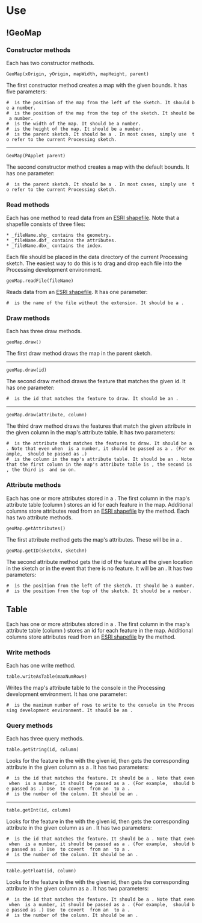 =Use=

==!GeoMap==

===Constructor methods===

Each {{{GeoMap}}} has two constructor methods.

<a name="constructor_bounds_parent">
<code language="processing">GeoMap(xOrigin, yOrigin, mapWidth, mapHeight, parent)</code>
</a>

The first constructor method creates a map with the given bounds. It has five parameters:

 # {{{xOrigin}}} is the position of the map from the left of the sketch. It should be a number.
 # {{{yOrigin}}} is the position of the map from the top of the sketch. It should be a number.
 # {{{mapWidth}}} is the width of the map. It should be a number.
 # {{{mapHeight}}} is the height of the map. It should be a number.
 # {{{parent}}} is the parent sketch. It should be a {{{PApplet}}}. In most cases, simply use {{{this}}} to refer to the current Processing sketch.

----
<a name="constructor_parent">
<code language="processing">GeoMap(PApplet parent)</code>
</a>

The second constructor method creates a map with the default bounds. It has one parameter:

 # {{{parent}}} is the parent sketch. It should be a {{{PApplet}}}. In most cases, simply use {{{this}}} to refer to the current Processing sketch.

===Read methods===

Each {{{GeoMap}}} has one method to read data from an [http://en.wikipedia.org/wiki/Shapefile ESRI shapefile]. Note that a shapefile consists of three files:

 * _fileName.shp_ contains the geometry.
 * _fileName.dbf_ contains the attributes.
 * _fileName.dbx_ contains the index.

Each file should be placed in the data directory of the current Processing sketch. The easiest way to do this is to drag and drop each file into the Processing development environment.

<code language="processing">geoMap.readFile(fileName)</code>

Reads data from an [http://en.wikipedia.org/wiki/Shapefile ESRI shapefile]. It has one parameter:

 # {{{fileName}}} is the name of the file without the extension. It should be a {{{String}}}.

===Draw methods===

Each {{{GeoMap}}} has three draw methods.

<code language="processing">geoMap.draw()</code>

The first draw method draws the map in the parent sketch.

----
<code language="processing">geoMap.draw(id)</code>

The second draw method draws the feature that matches the given id. It has one parameter:

 # {{{id}}} is the id that matches the feature to draw. It should be an {{{int}}}.

----
<code language="processing">geoMap.draw(attribute, column)</code>

The third draw method draws the features that match the given attribute in the given column in the map's attribute table. It has two parameters:

 # {{{attribute}}} is the attribute that matches the features to draw. It should be a {{{String}}}. Note that even when {{{attribute}}} is a number, it should be passed as a {{{String}}}. (For example, {{{500}}} should be passed as {{{"500"}}}.)
 # {{{column}}} is the column in the map's attribute table. It should be an {{{int}}}. Note that the first column in the map's attribute table is {{{0}}}, the second is {{{1}}}, the third is {{{2}}} and so on.

===Attribute methods===

Each {{{GeoMap}}} has one or more attributes stored in a {{{Table}}}. The first column in the map's attribute table (column {{{0}}}) stores an id for each feature in the map. Additional columns store attributes read from an [http://en.wikipedia.org/wiki/Shapefile ESRI shapefile] by the {{{geoMap.readFile()}}} method. Each {{{GeoMap}}} has two attribute methods.

<code language="processing">geoMap.getAttributes()</code>

The first attribute method gets the map's attributes. These will be in a {{{Table}}}.

<code language="processing">geoMap.getID(sketchX, sketchY)</code>

The second attribute method gets the id of the feature at the given location in the sketch or {{{-1}}} in the event that there is no feature. It will be an {{{int}}}. It has two parameters:

 # {{{sketchX}}} is the position from the left of the sketch. It should be a number.
 # {{{sketchY}}} is the position from the top of the sketch. It should be a number.

==Table==

Each {{{GeoMap}}} has one or more attributes stored in a {{{Table}}}. The first column in the map's attribute table (column {{{0}}}) stores an id for each feature in the map. Additional columns store attributes read from an [http://en.wikipedia.org/wiki/Shapefile ESRI shapefile] by the {{{geoMap.readFile()}}} method.

===Write methods===

Each {{{Table}}} has one write method.

<code language="processing">table.writeAsTable(maxNumRows)</code>

Writes the map's attribute table to the console in the Processing development environment. It has one parameter:

 # {{{maxNumRows}}} is the maximum number of rows to write to the console in the Processing development environment. It should be an {{{int}}}.

===Query methods===

Each {{{Table}}} has three query methods.

<code language=processing">table.getString(id, column)</code>

Looks for the feature in the {{{Table}}} with the given id, then gets the corresponding attribute in the given column as a {{{String}}}. It has two parameters:

 # {{{id}}} is the id that matches the feature. It should be a {{{String}}}. Note that even when {{{id}}} is a number, it should be passed as a {{{String}}}. (For example, {{{500}}} should be passed as {{{"500"}}}.) Use {{{Integer.toString(id)}}} to covert {{{id}}} from an {{{int}}} to a {{{String}}}.
 # {{{column}}} is the number of the column. It should be an {{{int}}}.

----

<code language=processing">table.getInt(id, column)</code>

Looks for the feature in the {{{Table}}} with the given id, then gets the corresponding attribute in the given column as an {{{int}}}. It has two parameters:

 # {{{id}}} is the id that matches the feature. It should be a {{{String}}}. Note that even when {{{id}}} is a number, it should be passed as a {{{String}}}. (For example, {{{500}}} should be passed as {{{"500"}}}.) Use {{{Integer.toString(id)}}} to covert {{{id}}} from an {{{int}}} to a {{{String}}}.
 # {{{column}}} is the number of the column. It should be an {{{int}}}.

----

<code language=processing">table.getFloat(id, column)</code>

Looks for the feature in the {{{Table}}} with the given id, then gets the corresponding attribute in the given column as a {{{float}}}. It has two parameters:

 # {{{id}}} is the id that matches the feature. It should be a {{{String}}}. Note that even when {{{id}}} is a number, it should be passed as a {{{String}}}. (For example, {{{500}}} should be passed as {{{"500"}}}.) Use {{{Integer.toString(id)}}} to covert {{{id}}} from an {{{int}}} to a {{{String}}}.
 # {{{column}}} is the number of the column. It should be an {{{int}}}.